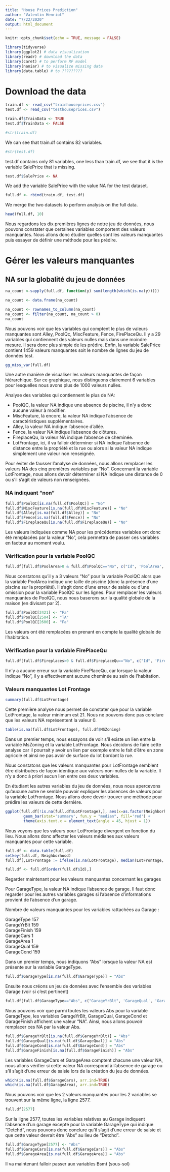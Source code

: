 ```yaml
---
title: "House Prices Prediction"
author: "Valentin Henriot"
date: "7/22/2020"
output: html_document
---
```


```r
knitr::opts_chunk$set(echo = TRUE, message = FALSE)
```

```r
library(tidyverse)
library(ggplot2) # data visualization
library(readr) # download the data
library(caret) # to perform RF model
library(naniar) # to visualize missing data
library(data.table) # to ?????????
```

# Download the data

```r
train.df <- read_csv("trainhouseprices.csv")
test.df <- read_csv("testhouseprices.csv")

train.df$TrainData <- TRUE 
test.df$TrainData <- FALSE
```

```r
#str(train.df)
```

We can see that train.df contains 82 variables.

```r
#str(test.df)
```

test.df contains only 81 variables, one less than train.df, we see that it is the variable SalePrice that is missing.

```r
test.df$SalePrice <- NA
```

We add the variable SalePrice with the value NA for the test dataset.

```r
full.df <- rbind(train.df, test.df)
```

We merge the two datasets to perform analysis on the full data.

```r
head(full.df, 10)
```

Nous regardons les dix premières lignes de notre jeu de données, nous pouvons constater que certaines variables comportent des valeurs manquantes. Nous allons donc étudier quelles sont les valeurs manquantes puis essayer de définir une méthode pour les prédire.

# Gérer les valeurs manquantes

## NA sur la globalité du jeu de données

```r
na_count <-sapply(full.df, function(y) sum(length(which(is.na(y)))))

na_count <- data.frame(na_count)

na_count <- rownames_to_column(na_count)
na_count <- filter(na_count, na_count > 0)
na_count
```

Nous pouvons voir que les variables qui comptent le plus de valeurs manquantes sont Alley, PoolQc, MiscFeature, Fence, FirePlaceQu. Il y a 29 variables qui contiennent des valeurs nulles mais dans une moindre mesure. Il sera donc plus simple de les prédire. Enfin, la variable SalePrice contient 1459 valeurs manquantes soit le nombre de lignes du jeu de données test.

```r
gg_miss_var(full.df)
```

Une autre manière de visualiser les valeurs manquantes de façon hiérarchique. Sur ce graphique, nous distinguons clairement 6 variables pour lesquelles nous avons plus de 1000 valeurs nulles.

Analyse des variables qui contiennent le plus de NA:

+ PoolQC, la valeur NA indique une absence de piscine, il n'y a donc aucune valeur à modifier.
+ MiscFeature, là encore, la valeur NA indique l'absence de caractéristiques supplémentaires.
+ Alley, la valeur NA indique l'absence d'allée.
+ Fence, la valeur NA indique l'absence de clôtures.
+ FireplaceQu, la valeur NA indique l'absence de cheminée.
+ LotFrontage, ici, il va falloir déterminer si NA indique l'absence de distance entre la propriété et la rue ou alors si la valeur NA indique simplement une valeur non renseignée.

Pour éviter de fausser l'analyse de données, nous allons remplacer les valeurs NA des cinq premières variables par "No".
Concernant la variable LotFrontage, nous allons devoir déterminer si NA indique une distance de 0 ou s'il s'agit de valeurs non renseignées.

### NA indiquant "non"

```r
full.df$PoolQC[is.na(full.df$PoolQC)] = "No"
full.df$MiscFeature[is.na(full.df$MiscFeature)] = "No"
full.df$Alley[is.na(full.df$Alley)] = "No"
full.df$Fence[is.na(full.df$Fence)] = "No"
full.df$FireplaceQu[is.na(full.df$FireplaceQu)] = "No"
```

Les valeurs indiquées comme NA pour les précédentes variables ont donc été remplacées par la valeur "No", cela permettra de passer ces variables en facteur au moment voulu.

### Vérification pour la variable PoolQC

```r
full.df[full.df$PoolArea>0 & full.df$PoolQC=="No", c("Id", 'PoolArea', 'PoolQC', 'OverallQual')]
```

Nous constatons qu'il y a 3 valeurs "No" pour la variable PoolQC alors que la variable PoolArea indique une taille de piscine (donc la présence d'une piscine sur la propriété). Il s'agit donc d'une erreur de saisie ou d'une omission pour la variable PoolQC sur les lignes.
Pour remplacer les valeurs manquantes de PoolQC, nous nous baserons sur la qualité globale de la maison (en divisant par 2).

```r
full.df$PoolQC[2421] <- "Fa"
full.df$PoolQC[2504] <- "TA"
full.df$PoolQC[2600] <- "Fa"
```

Les valeurs ont été remplacées en prenant en compte la qualité globale de l'habitation.

### Vérification pour la variable FirePlaceQu

```r
full.df[full.df$Fireplaces>0 & full.df$FireplaceQu=="No", c("Id", 'Fireplaces', 'FireplaceQu')]
```

Il n'y a aucune erreur sur la variable FirePlaceQu, car lorsque la valeur indique "No", il y a effectivement aucune cheminée au sein de l'habitation.

### Valeurs manquantes Lot Frontage

```r
summary(full.df$LotFrontage)
```

Cette première analyse nous permet de constater que pour la variable LotFrontage, la valeur minimum est 21. Nous ne pouvons donc pas conclure que les valeurs NA représentent la valeur 0. 

```r
table(is.na(full.df$LotFrontage), full.df$MSZoning)
```

Dans un premier temps, nous essayons de voir s'il existe un lien entre la variable MsZoning et la variable LotFrontage. Nous décidons de faire cette analyse car il pourrait y avoir un lien par exemple entre le fait d'être en zone agricole et ainsi ne pas avoir de surface du lot bordant la rue. 

Nous constatons que les valeurs manquantes pour LotFrontage semblent être distribuées de façon identique aux valeurs non-nulles de la variable. Il n'y a donc à priori aucun lien entre ces deux variables.

En étudiant les autres variables du jeu de données, nous nous apercevons qu'aucune autre ne semble pouvoir expliquer les absences de valeurs pour la variable LotFrontage. Nous allons donc devoir trouver une méthode pour prédire les valeurs de cette dernière.

```r
ggplot(full.df[!is.na(full.df$LotFrontage),], aes(x=as.factor(Neighborhood), y=LotFrontage)) +
        geom_bar(stat='summary', fun.y = "median", fill='red') +
        theme(axis.text.x = element_text(angle = 45, hjust = 1))
```

Nous voyons que les valeurs pour LotFrontage divergent en fonction du lieu. Nous allons donc affecter les valeurs médianes aux valeurs manquantes pour cette variable.

```r
full.df <- data.table(full.df)
setkey(full.df, Neighborhood)
full.df[,LotFrontage := ifelse(is.na(LotFrontage), median(LotFrontage, na.rm=TRUE), LotFrontage), by=Neighborhood]

full.df <- full.df[order(full.df$Id),]
```

Regarder maintenant pour les valeurs manquantes concernant les garages

Pour GarageType, la valeur NA indique l'absence de garage. Il faut donc regarder pour les autres variables garages si l'absence d'informations provient de l'absence d'un garage.

Nombre de valeurs manquantes pour les variables rattachées au Garage :

GarageType	157			
GarageYrBlt	159			
GarageFinish	159			
GarageCars	1			
GarageArea	1			
GarageQual	159			
GarageCond	159

Dans un premier temps, nous indiquons "Abs" lorsque la valeur NA est présente sur la variable GarageType.

```r
full.df$GarageType[is.na(full.df$GarageType)] = "Abs"
```

Ensuite nous créons un jeu de données avec l'ensemble des variables Garage (voir si c'est pertinent)

```r
full.df[full.df$GarageType=="Abs", c("GarageYrBlt", 'GarageQual', 'GarageCond', 'GarageFinish')]
```
Nous pouvons voir que parmi toutes les valeurs Abs pour la variable GarageType, les variables GarageYrBlt, GarageQual, GarageCond et GarageFinish affichent une valeur "NA". Ainsi, nous allons pouvoir remplacer ces NA par la valeur Abs.

```r
full.df$GarageYrBlt[is.na(full.df$GarageYrBlt)] = "Abs"
full.df$GarageQual[is.na(full.df$GarageQual)] = "Abs"
full.df$GarageCond[is.na(full.df$GarageCond)] = "Abs"
full.df$GarageFinish[is.na(full.df$GarageFinish)] = "Abs"
```

Les variables GarageCars et GarageArea comptent chacune une valeur NA, nous allons vérifier si cette valeur NA correspond à l'absence de garage ou s'il s'agit d'une erreur de saisie lors de la création du jeu de données.

```r
which(is.na(full.df$GarageCars), arr.ind=TRUE)
which(is.na(full.df$GarageArea), arr.ind=TRUE)
```

Nous pouvons voir que les 2 valeurs manquantes pour les 2 variables se trouvent sur la même ligne, la ligne 2577.

```r
full.df[2577]
```

Sur la ligne 2577, toutes les variables relatives au Garage indiquent l'absence d'un garage excepté pour la variable GarageType qui indique "Detchd", nous pouvons donc conclure qu'il s'agit d'une erreur de saisie et que cette valeur devrait être "Abs" au lieu de "Detchd".

```r
full.df$GarageType[2577] <- "Abs"
full.df$GarageCars[is.na(full.df$GarageCars)] = "Abs"
full.df$GarageArea[is.na(full.df$GarageArea)] = "Abs"
```

Il va maintenant falloir passer aux variables Bsmt (sous-sol)